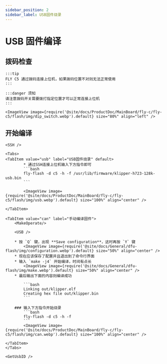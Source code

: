 ```yaml
---
sidebar_position: 2
sidebar_label: USB固件烧录
---
```



# USB 固件编译

## 拨码检查

    :::tip
    FLY C5 通过拨码连接上位机，如果拨码位置不对则无法正常使用
    :::

    :::danger 须知
    请注意拨码开关需要拨打指定位置才可以正常连接上位机
    :::

    <ImageView image={require('@site/docs/ProductDoc/MainBoard/fly-c/fly-c5/flash/img/dip_switch.webp').default} size="80%" align="left" />



## 开始编译

    <SSH />

    <Tabs>
    <TabItem value="usb" label="USB固件烧录" default>
            * 通过SSH连接上位机输入下方指令即可
            ```bash
            fly-flash -d c5 -h -f /usr/lib/firmware/klipper-h723-128k-usb.bin
            ```

            <ImageView image={require('@site/docs/ProductDoc/MainBoard/fly-c/fly-c5/flash/img/usb.webp').default} size="100%" align="center" />

    </TabItem>

    <TabItem value="can" label="手动编译固件">
        <MakeOperate/>

        <USB />

        * 按 `Q` 键，出现 **Save configuration**，这时再按 `Y` 键
            <ImageView image={require('@site/docs/General/dfu-flash/img/configuration.webp').default} size="50%" align="center" />
        * 现在应该保存了配置并且退出到了命令行界面
        * 输入 `make -j4` 开始编译，时间有点长
            <ImageView image={require('@site/docs/General/dfu-flash/img/make.webp').default} size="50%" align="center" />
        * 最后输出下面的内容则编译成功

            ```bash
            Linking out/klipper.elf
            Creating hex file out/klipper.bin
            ```

        ### 输入下方指令开始烧录
            ```bash
            fly-flash -d c5 -h -f
            ```
            <ImageView image={require('@site/docs/ProductDoc/MainBoard/fly-c/fly-c5/flash/img/can.webp').default} size="100%" align="center" />

    </TabItem>
    </Tabs>

    <GetUsbID />